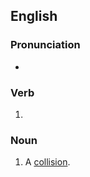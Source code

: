 ==English==

===Pronunciation===
* {{rhymes|en|aɪdɪŋ}}

===Verb===
{{head|en|verb form}}

# {{present participle of|en|collide|nocat=1}}

===Noun===
{{en-noun}}

# A [[collision]].